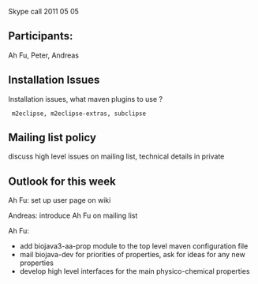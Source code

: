 Skype call 2011 05 05 

==Participants:==

Ah Fu, Peter, Andreas

== Installation Issues ==

Installation issues, what maven plugins to use ?
  m2eclipse, m2eclipse-extras, subclipse

== Mailing list policy ==

discuss high level issues on mailing list, technical details in private

== Outlook for this week ==

Ah Fu: set up user page on wiki

Andreas: introduce Ah Fu on mailing list

Ah Fu: 
*  add biojava3-aa-prop module to the top level maven configuration file
*  mail biojava-dev for priorities of properties, ask for ideas for any new properties
*  develop high level interfaces for the main physico-chemical properties